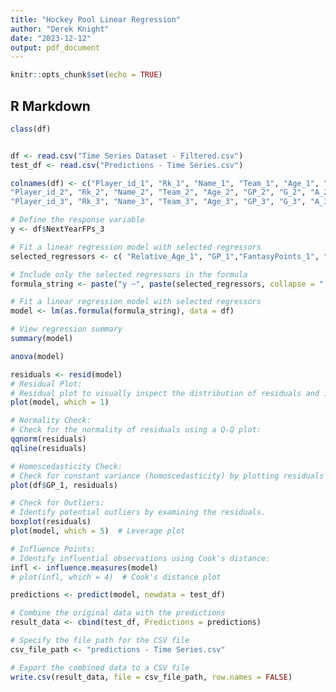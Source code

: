 ---
title: "Hockey Pool Linear Regression"
author: "Derek Knight"
date: "2023-12-12"
output: pdf_document
---

```{r setup, include=FALSE}
knitr::opts_chunk$set(echo = TRUE)
```

## R Markdown

```{r}
class(df)


df <- read.csv("Time Series Dataset - Filtered.csv")
test_df <- read.csv("Predictions - Time Series.csv")

```
```{r}



colnames(df) <- c("Player_id_1", "Rk_1", "Name_1", "Team_1", "Age_1", "Relative_Age_1", "GP_1", "G_1", "A_1", "PPG_1", "SHG_1", "GWG_1", "PPA_1", "SHA_1", "SHOTS_1", "HITS_1", "BS_1", "Year_1", "FantasyPoints_1", "NextYearId_1", "NextYearFPs_1",
"Player_id_2", "Rk_2", "Name_2", "Team_2", "Age_2", "GP_2", "G_2", "A_2", "PPG_2", "SHG_2", "GWG_2", "PPA_2", "SHA_2", "SHOTS_2", "HITS_2", "BS_2", "Year_2", "FantasyPoints_2", "NextYearId_2", "NextYearFPs_2",
"Player_id_3", "Rk_3", "Name_3", "Team_3", "Age_3", "GP_3", "G_3", "A_3", "PPG_3", "SHG_3", "GWG_3", "PPA_3", "SHA_3", "SHOTS_3", "HITS_3", "BS_3", "Year_3", "FantasyPoints_3", "NextYearId_3", "NextYearFPs_3")

# Define the response variable
y <- df$NextYearFPs_3

# Fit a linear regression model with selected regressors
selected_regressors <- c( "Relative_Age_1", "GP_1","FantasyPoints_1", "GP_2", "FantasyPoints_2", "GP_3", "FantasyPoints_3")

# Include only the selected regressors in the formula
formula_string <- paste("y ~", paste(selected_regressors, collapse = " + "))

# Fit a linear regression model with selected regressors
model <- lm(as.formula(formula_string), data = df)

# View regression summary
summary(model)

anova(model)


```
```{r}
residuals <- resid(model)
# Residual Plot:
# Residual plot to visually inspect the distribution of residuals and identify 
plot(model, which = 1)

# Normality Check:
# Check for the normality of residuals using a Q-Q plot:
qqnorm(residuals)
qqline(residuals)

# Homoscedasticity Check:
# Check for constant variance (homoscedasticity) by plotting residuals against the predictor variable
plot(df$GP_1, residuals)

# Check for Outliers:
# Identify potential outliers by examining the residuals. 
boxplot(residuals)
plot(model, which = 5)  # Leverage plot

# Influence Points:
# Identify influential observations using Cook's distance:
infl <- influence.measures(model)
# plot(infl, which = 4)  # Cook's distance plot
```


```{r}
predictions <- predict(model, newdata = test_df)

# Combine the original data with the predictions
result_data <- cbind(test_df, Predictions = predictions)

# Specify the file path for the CSV file
csv_file_path <- "predictions - Time Series.csv"

# Export the combined data to a CSV file
write.csv(result_data, file = csv_file_path, row.names = FALSE)

```

